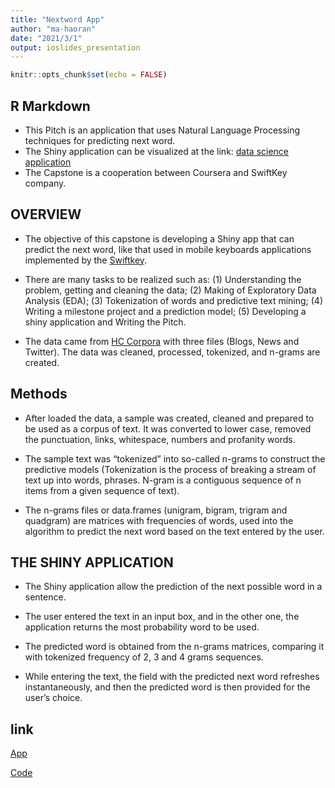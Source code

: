 ```yaml
---
title: "Nextword App"
author: "ma-haoran"
date: "2021/3/1"
output: ioslides_presentation
---
```


```r
knitr::opts_chunk$set(echo = FALSE)
```

## R Markdown

* This Pitch is an application that uses Natural Language Processing techniques for predicting next word.
* The Shiny application can be visualized at the link: [data science application](https://ma-haoran.shinyapps.io/nextwordApp/)
* The Capstone is a cooperation between Coursera and SwiftKey company.

## OVERVIEW

* The objective of this capstone is developing a Shiny app that can predict the next word, like that used in mobile keyboards applications implemented by the [Swiftkey](https://swiftkey.com/en).

* There are many tasks to be realized such as: (1) Understanding the problem, getting and cleaning the data;  (2) Making of Exploratory Data Analysis (EDA); (3) Tokenization of words and predictive text mining; (4) Writing a milestone project and a prediction model; (5) Developing a shiny application and Writing the Pitch.

* The data came from [HC Corpora](http://www.corpora.heliohost.org) with three files (Blogs, News and Twitter). The data was cleaned, processed, tokenized, and n-grams are created. 

## Methods

* After loaded the data, a sample was created, cleaned and prepared to be used as a corpus of text. It was converted to lower case, removed the punctuation, links, whitespace, numbers and profanity words.

* The sample text was "tokenized" into so-called n-grams to construct the predictive models (Tokenization is the process of breaking a stream of text up into words, phrases. N-gram is a contiguous sequence of n items from a given sequence of text).

* The n-grams files or data.frames (unigram, bigram, trigram and quadgram) are matrices with frequencies of words, used into the algorithm to predict the next word based on the text entered by the user.
 
## THE SHINY APPLICATION
* The Shiny application allow the prediction of the next possible word in a sentence. 

* The user entered the text in an input box, and in the other one, the application returns the most probability word to be used.

* The predicted word is obtained from the n-grams matrices, comparing it with tokenized frequency of 2, 3 and 4 grams sequences. 

* While entering the text, the field with the predicted next word refreshes instantaneously, and then the predicted word is then provided for the user's choice. 

## link
[App](https://ma-haoran.shinyapps.io/nextwordApp/)

[Code](https://github.com/ma-haoran/nextword_prediction)

